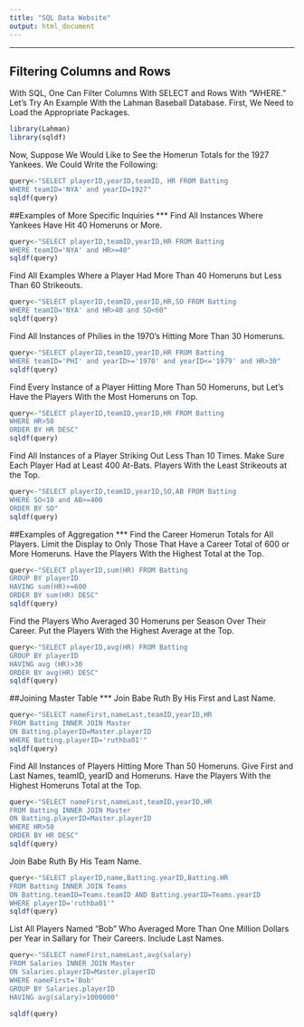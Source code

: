 ```yaml
---
title: "SQL Data Website"
output: html_document
---
```

***
## Filtering Columns and Rows

With SQL, One Can Filter Columns With SELECT and Rows With "WHERE." Let's Try An Example With the Lahman Baseball Database. First, We Need to Load the Appropriate Packages. 

```r
library(Lahman)
library(sqldf)
```


Now, Suppose We Would Like to See the Homerun Totals for the 1927 Yankees. We Could Write the Following:
```r
query<-"SELECT playerID,yearID,teamID, HR FROM Batting
WHERE teamID='NYA' and yearID=1927"
sqldf(query)
```
##Examples of More Specific Inquiries 
***
Find All Instances Where Yankees Have Hit 40 Homeruns or More.
```r
query<-"SELECT playerID,teamID,yearID,HR FROM Batting
WHERE teamID='NYA' and HR>=40"
sqldf(query)

```
Find All Examples Where a Player Had More Than 40 Homeruns but Less Than 60 Strikeouts.
```r
query<-"SELECT playerID,teamID,yearID,HR,SO FROM Batting
WHERE teamID='NYA' and HR>40 and SO<60"
sqldf(query)
```
Find All Instances of Philies in the 1970's Hitting More Than 30 Homeruns.
```r
query<-"SELECT playerID,teamID,yearID,HR FROM Batting
WHERE teamID='PHI' and yearID>='1970' and yearID<='1979' and HR>30"
sqldf(query) 
```
Find Every Instance of a Player Hitting More Than 50 Homeruns, but Let's Have the Players With the Most Homeruns on Top.
```r
query<-"SELECT playerID,teamID,yearID,HR FROM Batting
WHERE HR>50 
ORDER BY HR DESC"
sqldf(query) 
```
Find All Instances of a Player Striking Out Less Than 10 Times. Make Sure Each Player Had at Least 400 At-Bats. Players With the Least Strikeouts at the Top. 
```r
query<-"SELECT playerID,teamID,yearID,SO,AB FROM Batting
WHERE SO<10 and AB>=400
ORDER BY SO"
sqldf(query)
```
##Examples of Aggregation
***
Find the Career Homerun Totals for All Players. Limit the Display to Only Those That Have a Career Total of 600 or More Homeruns. Have the Players With the Highest Total at the Top.
```r
query<-"SELECT playerID,sum(HR) FROM Batting 
GROUP BY playerID 
HAVING sum(HR)>=600
ORDER BY sum(HR) DESC"
sqldf(query)
```
Find the Players Who Averaged 30 Homeruns per Season Over Their Career. Put the Players With the Highest Average at the Top.
```r
query<-"SELECT playerID,avg(HR) FROM Batting
GROUP BY playerID
HAVING avg (HR)>30
ORDER BY avg(HR) DESC"
sqldf(query)
```
##Joining Master Table 
***
Join Babe Ruth By His First and Last Name.
```r
query<-"SELECT nameFirst,nameLast,teamID,yearID,HR
FROM Batting INNER JOIN Master
ON Batting.playerID=Master.playerID
WHERE Batting.playerID='ruthba01'"
sqldf(query)
```
Find All Instances of Players Hitting More Than 50 Homeruns. Give First and Last Names, teamID, yearID and Homeruns. Have the Players With the Highest Homeruns Total at the Top.
```r
query<-"SELECT nameFirst,nameLast,teamID,yearID,HR
FROM Batting INNER JOIN Master
ON Batting.playerID=Master.playerID
WHERE HR>50
ORDER BY HR DESC"
sqldf(query)
```
Join Babe Ruth By His Team Name.
```r
query<-"SELECT playerID,name,Batting.yearID,Batting.HR
FROM Batting INNER JOIN Teams
ON Batting.teamID=Teams.teamID AND Batting.yearID=Teams.yearID
WHERE playerID='ruthba01'"
sqldf(query)
```
List All Players Named "Bob" Who Averaged More Than One Million Dollars per Year in Sallary for Their Careers. Include Last Names.
```r
query<-"SELECT nameFirst,nameLast,avg(salary)
FROM Salaries INNER JOIN Master
ON Salaries.playerID=Master.playerID
WHERE nameFirst='Bob'
GROUP BY Salaries.playerID
HAVING avg(salary)>1000000"

sqldf(query)
```
